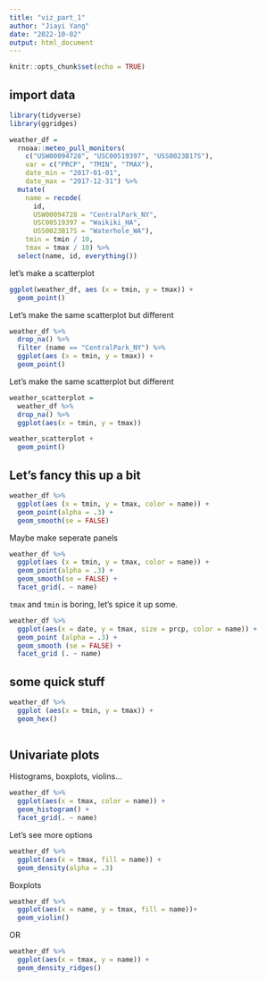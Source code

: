 ```yaml
---
title: "viz_part_1"
author: "Jiayi Yang"
date: "2022-10-02"
output: html_document
---
```


```r
knitr::opts_chunk$set(echo = TRUE)
```

## import data

```r
library(tidyverse)
library(ggridges)
```

```r
weather_df = 
  rnoaa::meteo_pull_monitors(
    c("USW00094728", "USC00519397", "USS0023B17S"),
    var = c("PRCP", "TMIN", "TMAX"), 
    date_min = "2017-01-01",
    date_max = "2017-12-31") %>%
  mutate(
    name = recode(
      id, 
      USW00094728 = "CentralPark_NY", 
      USC00519397 = "Waikiki_HA",
      USS0023B17S = "Waterhole_WA"),
    tmin = tmin / 10,
    tmax = tmax / 10) %>%
  select(name, id, everything())
```

let's make a scatterplot

```r
ggplot(weather_df, aes (x = tmin, y = tmax)) +
  geom_point()
```

Let's make the same scatterplot but different

```r

weather_df %>% 
  drop_na() %>% 
  filter (name == "CentralPark_NY") %>% 
  ggplot(aes (x = tmin, y = tmax)) +
  geom_point()
```

Let's make the same scatterplot but different
```r
weather_scatterplot = 
  weather_df %>% 
  drop_na() %>% 
  ggplot(aes(x = tmin, y = tmax))

weather_scatterplot +
  geom_point()
```
## Let's fancy this up a bit

```r
weather_df %>% 
  ggplot(aes (x = tmin, y = tmax, color = name)) +
  geom_point(alpha = .3) +
  geom_smooth(se = FALSE)
```

Maybe make seperate panels

```r
weather_df %>% 
  ggplot(aes (x = tmin, y = tmax, color = name)) +
  geom_point(alpha = .3) +
  geom_smooth(se = FALSE) +
  facet_grid(. ~ name)

```

`tmax` and `tmin` is boring, let's spice it up some.
```r

weather_df %>% 
  ggplot(aes(x = date, y = tmax, size = prcp, color = name)) +
  geom_point (alpha = .3) +
  geom_smooth (se = FALSE) +
  facet_grid (. ~ name)
```

## some quick stuff
```r

weather_df %>% 
  ggplot (aes(x = tmin, y = tmax)) +
  geom_hex()
  
```
## Univariate plots
Histograms, boxplots, violins...

```r

weather_df %>% 
  ggplot(aes(x = tmax, color = name)) +
  geom_histogram() +
  facet_grid(. ~ name)
```

Let's see more options

```r
weather_df %>% 
  ggplot(aes(x = tmax, fill = name)) +
  geom_density(alpha = .3)
```
Boxplots

```r
weather_df %>% 
  ggplot(aes(x = name, y = tmax, fill = name))+
  geom_violin()
```

OR

```r
weather_df %>% 
  ggplot(aes(x = tmax, y = name)) +
  geom_density_ridges()
```




